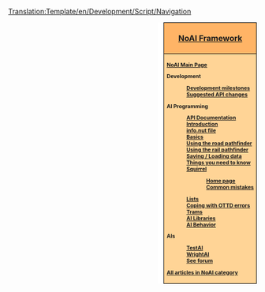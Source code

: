 <noinclude>[[Translation:Template/en/Development/Script/Navigation]]</noinclude><div style="float:right; padding-left:12px; background:#ffffff;">
<div style="border:1px solid #000000; background:#ffb466; padding:5px; -moz-border-radius-topleft:5px; -moz-border-radius-topright:5px; font-size: 12pt;">
<center><strong><font size="3">[[en/Development/Script/Main Page|NoAI Framework]]</font></strong></center>
</div>
<div style="border:1px solid black; border-top-width: 0px; background:#ffd496; padding:5px; -moz-border-radius-bottomleft:5px; -moz-border-radius-bottomright:8px; font-size: 8pt; font-weight:bold">

[[en/Development/Script/Main Page|NoAI Main Page]]

Development
:[[en/Archive/Development/AI Development milestones|Development milestones]]
:[[en/Development/Script/API Suggestions | Suggested API changes]]

AI Programming
:[http://noai.openttd.org/docs/ API Documentation]
:[[en/Development/Script/Introduction|Introduction]]
:[[en/Development/Script/AIInfo|info.nut file]]
:[[en/Development/Script/Basics|Basics]]
:[[en/Development/Script/RoadPathfinder|Using the road pathfinder]]
:[[en/Development/Script/RailPathfinder|Using the rail pathfinder]]
:[[en/Development/Script/Save and Load|Saving / Loading data]]
:[[en/Development/Script/Need To Know|Things you need to know]]
:[[en/Development/Script/Squirrel|Squirrel]]
::[http://squirrel-lang.org/default.aspx Home page]
::[[en/Development/Script/Squirrel pitfalls|Common mistakes]]
:[[en/Development/Script/Lists|Lists]]
:[[en/Development/Script/Last Error|Coping with OTTD errors]]
:[[en/Development/Script/Trams|Trams]]
:[[en/Development/Script/Library|AI Libraries]]
:[[en/Development/Script/Behaviour|AI Behavior]]

AIs
:[[en/Development/Script/TestAI|TestAI]]
:[[en/Development/Script/WrightAI|WrightAI]]
:[http://www.tt-forums.net/viewforum.php?f=65 See forum]

[[:Category:en/Development/Script/NoAI|All articles in NoAI category]]
</div></div><includeonly>
[[Category:en/Development/Script/NoAI|{{PAGENAME}}]]
[[Category:en/Development|{{PAGENAME}}]]
</includeonly>